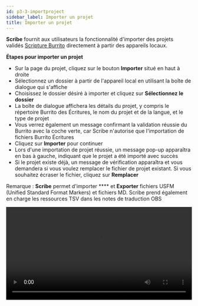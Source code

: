 ```yaml
---
id: p3-3-importproject
sidebar_label: Importer un projet
title: Importer un projet
---
```


**Scribe** fournit aux utilisateurs la fonctionnalité d'importer des projets validés [Scripture Burrito](https://docs.burrito.bible/) directement à partir des appareils locaux.

**Étapes pour importer un projet**

- Sur la page du projet, cliquez sur le bouton **Importer** situé en haut à droite
- Sélectionnez un dossier à partir de l'appareil local en utilisant la boîte de dialogue qui s'affiche
- Choisissez le dossier désiré à importer et cliquez sur **Sélectionnez le dossier**
- La boîte de dialogue affichera les détails du projet, y compris le répertoire Burrito des Écritures, le nom du projet et de la langue, et le type de projet
- Vous verrez également un message confirmant la validation réussie du Burrito avec la coche verte, car Scribe n'autorise que l'importation de fichiers Burrito Écritures
- Cliquez sur **Importer** pour continuer
- Lors d'une importation de projet réussie, un message pop-up apparaîtra en bas à gauche, indiquant que le projet a été importé avec succès
- Si le projet existe déjà, un message de vérification apparaîtra et vous demandera si vous voulez remplacer le fichier de projet existant. Si vous souhaitez écraser le fichier, cliquez sur **Remplacer**

Remarque : **Scribe** permet d'importer **** et **Exporter** fichiers USFM (Unified Standard Format Markers) et fichiers MD. Scribe prend également en charge les ressources TSV dans les notes de traduction OBS


<video controls src="/assets/importbfile.mov" width="100%" type="video/mov">